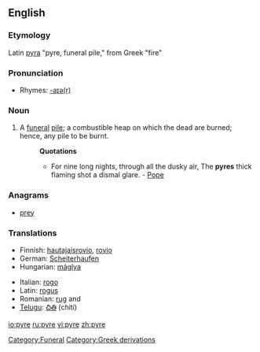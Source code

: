 {{wikipedia}}
==English==

===Etymology===
Latin [[pyra]] "pyre, funeral pile," from Greek {{polytonic|[[πῦρ]]}} "fire"

===Pronunciation===
*Rhymes: [[Rhymes:English:-aɪə(r)|-aɪə(r)]]

===Noun===
{{en-noun}}

# A [[funeral]] [[pile]]; a combustible heap on which the dead are burned; hence, any pile to be burnt.
#:'''Quotations'''
#:*For nine long nights, through all the dusky air, The '''pyres''' thick flaming shot a dismal glare. - [[Pope]]

===Anagrams===
*[[prey]]

===Translations===
{{rfc-level|Translations at L3+}}
{{top}}
*Finnish: [[hautajaisrovio]], [[rovio]]
*German: [[Scheiterhaufen]] {{m}}
*Hungarian: [[máglya]]
{{mid}}
*Italian: [[rogo]] {{m}}
*Latin: [[rogus]] {{m}}
*Romanian: [[rug]] {{f}} and {{m}}
*[[Telugu]]: [[చితి]] (chiti)
{{bottom}}

[[Category:Funeral]]
[[Category:Greek derivations]]

[[io:pyre]]
[[ru:pyre]]
[[vi:pyre]]
[[zh:pyre]]